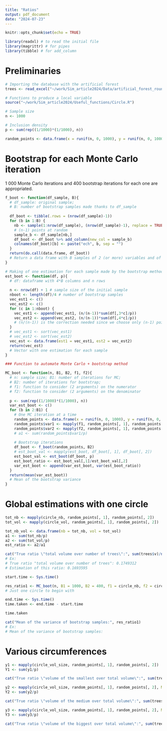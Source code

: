 ```yaml
---
title: "Ratios"
output: pdf_document
date: "2024-07-23"
---
```


```r
knitr::opts_chunk$set(echo = TRUE)
```

```r
library(readxl) # to read the initial file
library(magrittr) # for pipes
library(tibble) # for add_column
```

# Preliminaries

```r
# Importing the database with the artificial forest
trees <- read_excel("~/work/Sim_article2024/Data/artificial_forest_round.xls")
```

```r
# Functions to produce a local variable
source("~/work/Sim_article2024/Useful_functions/Circle.R")
```

```r
# Sample size
n <- 1000

# Inclusion density
p <- sum(rep((1/1000)*(1/1000), n))
```

```r
random_points <- data.frame(x = runif(n, 0, 1000), y = runif(n, 0, 1000))
```

# Bootstrap for each Monte Carlo iteration

1 000 Monte Carlo iterations and 400 bootstrap iterations for each one are appropriated.

```r
f_boot <- function(df_sample, B){
  # df_sample: original sample; 
  # B: number of bootstrap samples made thanks to df_sample
  
  df_boot <- tibble(.rows = (nrow(df_sample)-1))
  for (b in 1:B) {
    nb <- sample(1:nrow(df_sample), (nrow(df_sample)-1), replace = TRUE)
    # (n-1) points at random
    sample_b <- df_sample[nb,]
    df_boot <- df_boot %>% add_column(new_col = sample_b)
    colnames(df_boot)[b] <- paste("ech", b, sep = "")
  }
  return(do.call(data.frame, df_boot))
  # Return a data frame with B samples of 2 (or more) variables and of size n
}
```

```r
# Making of one estimation for each sample made by the bootstrap method
est_boot <- function(df, p){
  # df: dataframe with 4*B columns and n rows
  
  n <- nrow(df) + 1 # sample size of the initial sample
  nboot <- length(df)/4 # number of bootstrap samples
  vec_est1 <- c()
  vec_est2 <- c()
  for (c in 1:nboot) {
    vec_est1 <- append(vec_est1, (n/(n-1))*sum(df[,3*c]/p))
    vec_est2 <- append(vec_est2, (n/(n-1))*sum(df[,4*c]/p))
    # (n/(n-1)) is the correction needed since we choose only (n-1) points
  }
  # vec_est1 <- sort(vec_est1)
  # vec_est2 <- sort(vec_est2)
  vec_est <- data.frame(est1 = vec_est1, est2 = vec_est2)
  return(vec_est)
  # Vector with one estimation for each sample
}
```

```r
### Function to automate Monte Carlo + bootstrap method

MC_boot <- function(n, B1, B2, f1, f2){
  # n: sample size; B1: number of iterations for MC;
  # B2: number of iterations for bootstrap;
  # f1: function to consider (2 arguments) on the numerator
  # f2: function to consider (2 arguments) on the denominator
  
  p <- sum(rep((1/1000)*(1/1000), n))
  var_est_boot <- c()
  for (b in 2:B1) {
    # One MC iteration at a time
    random_points <- data.frame(x = runif(n, 0, 1000), y = runif(n, 0, 1000))
    random_points$var1 <- mapply(f1, random_points[, 1], random_points[, 2])
    random_points$var2 <- mapply(f2, random_points[, 1], random_points[, 2])
    # a1 <- sum(random_points$var1/p)
    
    # Bootstrap iterations
    df_boot <- f_boot(random_points, B2)
    # est_boot_val <- mapply(est_boot, df_boot[, 1], df_boot[, 2])
    est_boot_val <- est_boot(df_boot, p)
    est_boot_ratio <- est_boot_val[,1]/est_boot_val[,2]
    var_est_boot <- append(var_est_boot, var(est_boot_ratio))
  }
  return(mean(var_est_boot))
  # Mean of the bootstrap variance
}
```

# Global estimations with one circle

```r
tot_nb <- mapply(circle_nb, random_points[, 1], random_points[, 2])
tot_vol <- mapply(circle_vol, random_points[, 1], random_points[, 2])
```

```r
tot_nb_vol <- data.frame(nb = tot_nb, vol = tot_vol)
a1 <- sum(tot_nb/p)
a2 <- sum(tot_vol/p)
est_ratio <- a2/a1
```

```r
cat("True ratio \"total volume over number of trees\":", sum(trees$v)/nrow(trees), "\nEstimation of this ratio:", est_ratio)
# Ex:
# True ratio "total volume over number of trees": 0.1749312 
# Estimation of this ratio: 0.1693595
```

```r
start.time <- Sys.time()

res_ratio1 <- MC_boot(n, B1 = 1000, B2 = 400, f1 = circle_nb, f2 = circle_vol)
# Just one circle to begin with

end.time <- Sys.time()
time.taken <- end.time - start.time

time.taken
```

```r
cat("Mean of the variance of bootstrap samples:", res_ratio1)
# Ex:
# Mean of the variance of bootstrap samples: 
```

# Various circumferences

```r
y1 <- mapply(circle_vol_size, random_points[, 1], random_points[, 2])
Y1 <- sum(y1/p)
```

```r
cat("True ratio \"volume of the smallest over total volume\":", sum(trees[(trees$d130 > 23.5/pi) & (trees$d130 < 70.5/pi),]$v)/sum(trees$v), "\nEstimation of this ratio:", Y1/a2)
```

```r
y2 <- mapply(circle_vol_size, random_points[, 1], random_points[, 2], MoreArgs = list(5, c(70.5, 117.5)))
Y2 <- sum(y2/p)
```

```r
cat("True ratio \"volume of the medium over total volume\":", sum(trees[(trees$d130 > 70.5/pi) & (trees$d130 < 117.5/pi),]$v)/sum(trees$v), "\nEstimation of this ratio:", Y2/a2)
```

```r
y3 <- mapply(circle_vol_size, random_points[, 1], random_points[, 2], MoreArgs = list(5, c(117.5, 500)))
Y3 <- sum(y3/p)
```

```r
cat("True ratio \"volume of the biggest over total volume\":", sum(trees[(trees$d130 > 117.5/pi) & (trees$d130 < 500/pi),]$v)/sum(trees$v), "\nEstimation of this ratio:", Y3/a2)
```

```r

```



